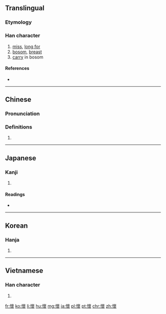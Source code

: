 {{also|懐}}

==Translingual==
{{Han simplified forms|懷|懐|怀}}

===Etymology===
{{Han compound|心|褱|c1=s|c2=p|t1=heart|ls=psc}}

===Han character===
{{Han char|rn=61|rad=心|as=16|sn=19|four=94032|canj=PYWV|ids=⿰忄褱}}

# [[miss]], [[long for]]
# [[bosom]], [[breast]]
# [[carry]] in bosom

====References====
* {{Han ref|kx=0408.170|dkj=11456|dj=0749.150|hdz=42369.100|uh=61F7|ud=25079|bh=C368|bd=50024}}

----

==Chinese==
{{zh-forms|s=怀}}

===Pronunciation===
{{zh-pron
|m=huái
|c=waai4
|h=pfs=fài/hông
|md=
|mn=
|w=
|mc=y
|oc=y
|cat=
}}

===Definitions===
{{zh-hanzi}}

# {{rfdef|lang=zh}}

----

==Japanese==

===Kanji===
{{ja-kanji|grade=|rs=心16|style=ky|shin=懐}}

# {{defn|lang=ja|sort=心16}}

====Readings====
* {{ja-readings|on=[[かい]] (kai)|kun=[[なつく]] (natsuku), [[ふところ]] (futokoro)}}

----

==Korean==

===Hanja===
{{ko-hanja|hangeul=회|eumhun=|rv=hoe|mr=hoe|y=hoy}}

# {{defn|lang=ko|sort=心16}}

----

==Vietnamese==

===Han character===
{{vi-hantu|[[hoài]]|rs=心16}}

# {{defn|lang=vi|sort=心16}}

[[fr:懷]]
[[ko:懷]]
[[li:懷]]
[[hu:懷]]
[[mg:懷]]
[[ja:懷]]
[[pl:懷]]
[[pt:懷]]
[[chr:懷]]
[[zh:懷]]
